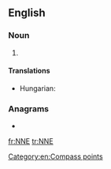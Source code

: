{{also|-nne}}
==English==

===Noun===
{{en-noun|-}}

# {{abbreviation of|north-northeast|lang=en}}

====Translations====
{{trans-top|abbreviation of north-northeast}}
* Hungarian: {{t+|hu|ÉÉK}}
{{trans-mid}}
{{trans-bottom}}

===Anagrams===
* {{l|en|nen}}

[[Category:en:Compass points]]

[[fr:NNE]]
[[tr:NNE]]